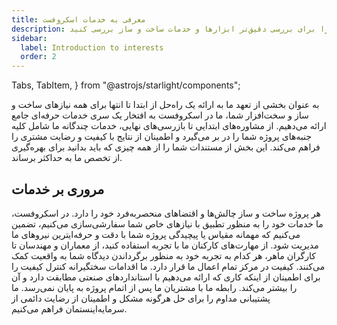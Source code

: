 ```yaml
---
title: معرفی به خدمات اسکروفست
description: مستندات جامع اسکروفست را برای بررسی دقیق‌تر ابزارها و خدمات ساخت و ساز بررسی کنید.
sidebar:
  label: Introduction to interests
  order: 2
---
```


  Tabs,
  TabItem,
} from "@astrojs/starlight/components";

به عنوان بخشی از تعهد ما به ارائه یک راه‌حل از ابتدا تا انتها برای همه نیازهای ساخت و ساز و سخت‌افزار شما، ما در اسکروفست به افتخار یک سری خدمات حرفه‌ای جامع ارائه می‌دهیم. از مشاوره‌های ابتدایی تا بازرسی‌های نهایی، خدمات چند‌گانه ما شامل کلیه جنبه‌های پروژه شما را در بر می‌گیرد و اطمینان از نتایج با کیفیت و رضایت مشتری را فراهم می‌کند. این بخش از مستندات شما را از همه چیزی که باید بدانید برای بهره‌گیری از تخصص ما به حداکثر برساند.

## مروری بر خدمات

<Tabs>
  <TabItem label="راه‌حل‌های سفارشی">
    هر پروژه ساخت و ساز چالش‌ها و اقتضاهای منحصربه‌فرد خود را دارد. در اسکروفست، ما خدمات خود را به منظور تطبیق با نیازهای خاص شما سفارشی‌سازی می‌کنیم، تضمین می‌کنیم که مهمانه مقیاس یا پیچیدگی پروژه شما با دقت و حرفه‌ایترین نیروهای ما مدیریت شود.
  </TabItem>
  <TabItem label="تیم متخصص">
    از مهارت‌های کارکنان ما با تجربه استفاده کنید، از معماران و مهندسان تا کارگران ماهر، هر کدام به تجربه خود به منظور برگرداندن دیدگاه شما به واقعیت کمک می‌کنند.
  </TabItem>
   <TabItem label="تعهد به کیفیت">
    کیفیت در مرکز تمام اعمال ما قرار دارد. ما اقدامات سختگیرانه کنترل کیفیت را برای اطمینان از اینکه کاری که ارائه می‌دهیم با استانداردهای صنعتی مطابقت دارد و آن را بیشتر می‌کند.
  </TabItem>
   <TabItem label="پشتیبانی مداوم">
    رابطه ما با مشتریان ما پس از اتمام پروژه به پایان نمی‌رسد. ما پشتیبانی مداوم را برای حل هرگونه مشکل و اطمینان از رضایت دائمی از سرمایه‌اینستمان فراهم می‌کنیم.
  </TabItem>
</Tabs>
